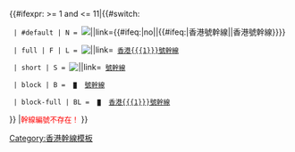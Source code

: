 <includeonly>{{#ifexpr:{{{1|-1}}} >= 1 and {{{1|-1}}} <= 11|{{#switch:{{{type|}}}
  | #default | N = [[File:HK Route{{{1}}}.svg|{{{size|20px}}}|{{{valign|text-bottom}}}|link={{#ifeq:{{{link|}}}|no||{{#ifeq:{{PAGENAME}}|香港{{{1}}}號幹線||香港{{{1}}}號幹線}}}}]]

  | full | F | L = [[File:HK Route{{{1}}}.svg|{{{size|20px}}}|{{{valign|text-bottom}}}|link=]] [[香港{{{1}}}號幹線]]

  | short | S = [[File:HK Route{{{1}}}.svg|{{{size|20px}}}|{{{valign|text-bottom}}}|link=]] [[香港{{{1}}}號幹線|{{{1}}}號幹線]]

  | block | B = &#32;<small><span style="color:#{{hkroutecolor|{{{1}}}}}">█</span></small>&#32; [[香港{{{1}}}號幹線|{{{1}}}號幹線]]

  | block-full | BL = &#32;<small><span style="color:#{{hkroutecolor|{{{1}}}}}">█</span></small>&#32; [[香港{{{1}}}號幹線]]
}}
|<span style="color:red;font-size:small;">幹線編號不存在！</span>
}}</includeonly><noinclude>
{{Esoteric}}
{{Documentation}}
[[Category:香港幹線模板]]
</noinclude>